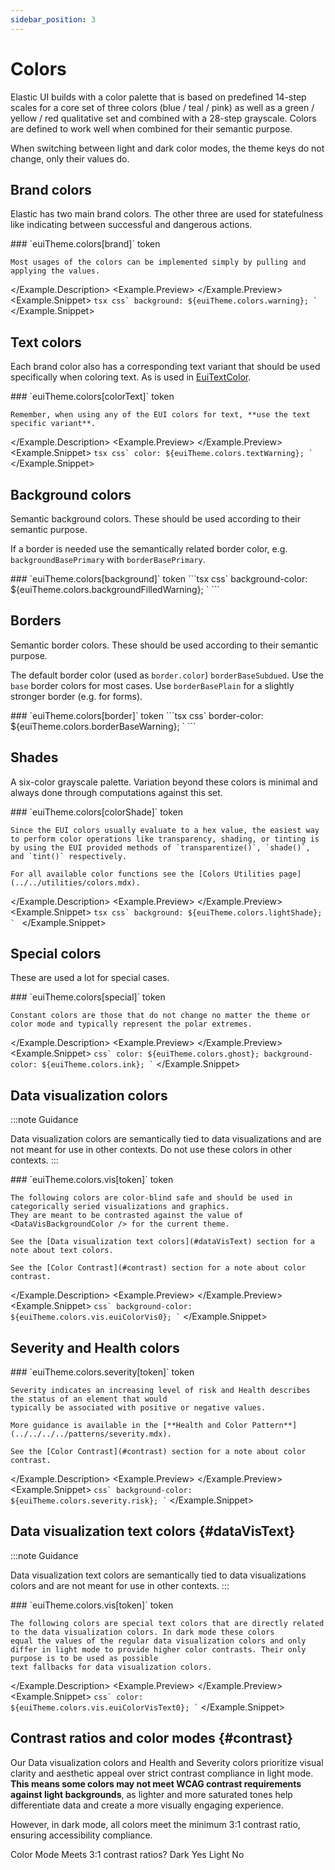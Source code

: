 ```yaml
---
sidebar_position: 3
---
```


# Colors


Elastic UI builds with a color palette that is based on predefined 14-step scales for a core set of three colors (blue / teal / pink) as well as a green / yellow / red qualitative set and combined with a 28-step grayscale.
Colors are defined to work well when combined for their semantic purpose.

When switching between light and dark color modes, the theme keys do not change, only their values do.


<ForcedColorsWarning />

## Brand colors

Elastic has two main brand colors. The other three are used for statefulness like indicating between successful and dangerous actions.


<Example>
  <Example.Description>
    ### `euiTheme.colors[brand]` <Badge color="hollow">token</Badge>

    Most usages of the colors can be implemented simply by pulling and applying the values.
  </Example.Description>
  <Example.Preview>
    <BrandColorPreview />
  </Example.Preview>
  <Example.Snippet>
    ```tsx
    css`
      background: ${euiTheme.colors.warning};
    `
    ```
  </Example.Snippet>
</Example>

<EuiSpacer />

<BrandColorsTable />

## Text colors

Each brand color also has a corresponding text variant that should be used specifically when coloring text. As is used in [EuiTextColor](../../../../components/display/text.mdx#coloring-text).


<Example>
  <Example.Description>
    ### `euiTheme.colors[colorText]` <Badge color="hollow">token</Badge>

    Remember, when using any of the EUI colors for text, **use the text specific variant**.
  </Example.Description>
  <Example.Preview>
    <TextColorPreview />
  </Example.Preview>
  <Example.Snippet>
    ```tsx
    css`
      color: ${euiTheme.colors.textWarning};
    `
    ```
  </Example.Snippet>
</Example>

<EuiSpacer />

<TextColorsTable />

## Background colors

Semantic background colors. These should be used according to their semantic purpose.

If a border is needed use the semantically related border color, e.g. `backgroundBasePrimary` with `borderBasePrimary`.


<Example>
  <Example.Description>
    ### `euiTheme.colors[background]` <Badge color="hollow">token</Badge>
  </Example.Description>
  <Example.Preview>
    <BackgroundColorPreview />
  </Example.Preview>
  <Example.Snippet>
    ```tsx
    css`
      background-color: ${euiTheme.colors.backgroundFilledWarning};
    `
    ```
  </Example.Snippet>
</Example>

<EuiSpacer />

<BackgroundColorsTable />

## Borders

Semantic border colors. These should be used according to their semantic purpose.

The default border color (used as `border.color`) `borderBaseSubdued`.
Use the `base` border colors for most cases. Use `borderBasePlain` for a slightly stronger border (e.g. for forms).


<Example>
  <Example.Description>
    ### `euiTheme.colors[border]` <Badge color="hollow">token</Badge>
  </Example.Description>
  <Example.Preview>
    <BorderColorPreview />
  </Example.Preview>
  <Example.Snippet>
    ```tsx
    css`
      border-color: ${euiTheme.colors.borderBaseWarning};
    `
    ```
  </Example.Snippet>
</Example>

<br />

<BorderColorsTable />

## Shades

A six-color grayscale palette. Variation beyond these colors is minimal and always done through computations against this set.


<Example>
  <Example.Description>
    ### `euiTheme.colors[colorShade]` <Badge color="hollow">token</Badge>

    Since the EUI colors usually evaluate to a hex value, the easiest way to perform color operations like transparency, shading, or tinting is by using the EUI provided methods of `transparentize()`, `shade()`, and `tint()` respectively.

    For all available color functions see the [Colors Utilities page](../../utilities/colors.mdx).
  </Example.Description>
  <Example.Preview>
    <ShadeColorPreview />
  </Example.Preview>
  <Example.Snippet>
    ```tsx
    css`
      background: ${euiTheme.colors.lightShade};
    `
    ```
  </Example.Snippet>
</Example>

<EuiSpacer />

<ShadeColorsTable />

## Special colors

These are used a lot for special cases.


<Example>
  <Example.Description>
    ### `euiTheme.colors[special]` <Badge color="hollow">token</Badge>

    Constant colors are those that do not change no matter the theme or color mode and typically represent the polar extremes.
  </Example.Description>
  <Example.Preview>
    <SpecialColorsPreview />
  </Example.Preview>
  <Example.Snippet>
    ```
    css`
      color: ${euiTheme.colors.ghost};
      background-color: ${euiTheme.colors.ink};
    `
    ```
  </Example.Snippet>
</Example>

<EuiSpacer />

<SpecialColorsTable />

## Data visualization colors

:::note Guidance

Data visualization colors are semantically tied to data visualizations and are not meant for use in other contexts. Do not use these colors in other contexts.
:::



<Example>
  <Example.Description>
    ### `euiTheme.colors.vis[token]` <Badge color="hollow">token</Badge>

    The following colors are color-blind safe and should be used in categorically seried visualizations and graphics.
    They are meant to be contrasted against the value of <DataVisBackgroundColor /> for the current theme.

    See the [Data visualization text colors](#dataVisText) section for a note about text colors.

    See the [Color Contrast](#contrast) section for a note about color contrast.
  </Example.Description>
  <Example.Preview>
    <DataVisColorsPreview />
  </Example.Preview>
  <Example.Snippet>
    ```
    css`
      background-color: ${euiTheme.colors.vis.euiColorVis0};
    `
    ```
  </Example.Snippet>
</Example>

<EuiSpacer />

<DataVisColorsTable />
<DataVisColorsBehindTextColorsTable />

## Severity and Health colors


<Example>
  <Example.Description>
    ### `euiTheme.colors.severity[token]` <Badge color="hollow">token</Badge>

    Severity indicates an increasing level of risk and Health describes the status of an element that would 
    typically be associated with positive or negative values.

    More guidance is available in the [**Health and Color Pattern**](../../../../patterns/severity.mdx).

    See the [Color Contrast](#contrast) section for a note about color contrast.
  </Example.Description>
  <Example.Preview>
    <SeverityColorsPreview />
  </Example.Preview>
  <Example.Snippet>
    ```
    css`
      background-color: ${euiTheme.colors.severity.risk};
    `
    ```
  </Example.Snippet>
</Example>

<EuiSpacer />

<SeverityColorsTable />


## Data visualization text colors {#dataVisText}

:::note Guidance

Data visualization text colors are semantically tied to data visualizations colors and are not meant for use in other contexts. 
:::



<Example>
  <Example.Description>
    ### `euiTheme.colors.vis[token]` <Badge color="hollow">token</Badge>

    The following colors are special text colors that are directly related to the data visualization colors. In dark mode these colors 
    equal the values of the regular data visualization colors and only differ in light mode to provide higher color contrasts. Their only purpose is to be used as possible 
    text fallbacks for data visualization colors.
  </Example.Description>
  <Example.Preview>
    <DataVisTextColorsPreview />
  </Example.Preview>
  <Example.Snippet>
    ```
    css`
      color: ${euiTheme.colors.vis.euiColorVisText0};
    `
    ```
  </Example.Snippet>
</Example>

<EuiSpacer />

<DataVisTextColorsTable />
<DataVisColorsBehindTextColorsTable />

## Contrast ratios and color modes {#contrast}

Our Data visualization colors and Health and Severity colors prioritize visual clarity and aesthetic appeal over strict contrast compliance in light mode. **This means some colors may not meet WCAG contrast requirements against light backgrounds**, as lighter and more saturated tones help differentiate data and create a more visually engaging experience.

However, in dark mode, all colors meet the minimum 3:1 contrast ratio, ensuring accessibility compliance. 


<EuiTable>
  <EuiTableHeader>
    <EuiTableHeaderCell>Color Mode</EuiTableHeaderCell>
    <EuiTableHeaderCell>Meets 3:1 contrast ratios?</EuiTableHeaderCell>
  </EuiTableHeader>
  <EuiTableRow>
    <EuiTableRowCell>Dark</EuiTableRowCell>
    <EuiTableRowCell>Yes</EuiTableRowCell>
  </EuiTableRow>
  <EuiTableRow>
    <EuiTableRowCell>Light</EuiTableRowCell>
    <EuiTableRowCell>No</EuiTableRowCell>
  </EuiTableRow>
</EuiTable>
